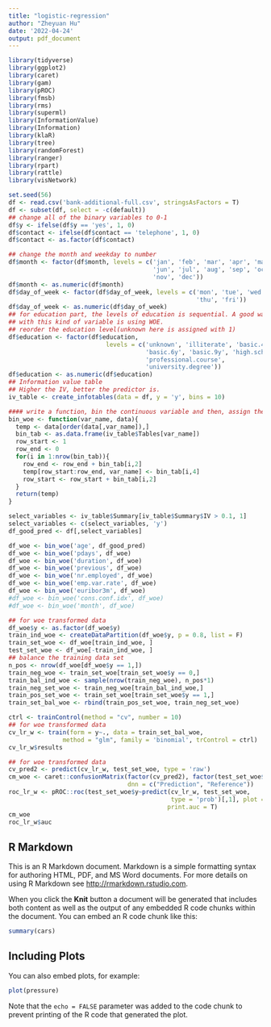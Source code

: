 ```yaml
---
title: "logistic-regression"
author: "Zheyuan Hu"
date: '2022-04-24'
output: pdf_document
---
```


```r
library(tidyverse)
library(ggplot2)
library(caret)
library(gam)
library(pROC)
library(fmsb)
library(rms)
library(superml)
library(InformationValue)
library(Information)
library(klaR)
library(tree)
library(randomForest)
library(ranger)
library(rpart)
library(rattle)
library(visNetwork)

set.seed(56)
df <- read.csv('bank-additional-full.csv', stringsAsFactors = T)
df <- subset(df, select = -c(default))
## change all of the binary variables to 0-1
df$y <- ifelse(df$y == 'yes', 1, 0)
df$contact <- ifelse(df$contact == 'telephone', 1, 0)
df$contact <- as.factor(df$contact)

## change the month and weekday to number
df$month <- factor(df$month, levels = c('jan', 'feb', 'mar', 'apr', 'may', 
                                        'jun', 'jul', 'aug', 'sep', 'oct',
                                        'nov', 'dec'))
df$month <- as.numeric(df$month)
df$day_of_week <- factor(df$day_of_week, levels = c('mon', 'tue', 'wed',
                                                    'thu', 'fri'))
df$day_of_week <- as.numeric(df$day_of_week)
## for education part, the levels of education is sequential. A good way to deal
## with this kind of variable is using WOE.
## reorder the education level(unknown here is assigned with 1)
df$education <- factor(df$education,
                           levels = c('unknown', 'illiterate', 'basic.4y',
                                      'basic.6y', 'basic.9y', 'high.school',
                                      'professional.course', 
                                      'university.degree'))
df$education <- as.numeric(df$education)
## Information value table
## Higher the IV, better the predictor is.
iv_table <- create_infotables(data = df, y = 'y', bins = 10)

#### write a function, bin the continuous variable and then, assign the WOE
bin_woe <- function(var_name, data){
  temp <- data[order(data[,var_name]),]
  bin_tab <- as.data.frame(iv_table$Tables[var_name])
  row_start <- 1
  row_end <- 0
  for(i in 1:nrow(bin_tab)){
    row_end <- row_end + bin_tab[i,2]
    temp[row_start:row_end, var_name] <- bin_tab[i,4]
    row_start <- row_start + bin_tab[i,2]
  }
  return(temp)
}

select_variables <- iv_table$Summary[iv_table$Summary$IV > 0.1, 1]
select_variables <- c(select_variables, 'y')
df_good_pred <- df[,select_variables]

df_woe <- bin_woe('age', df_good_pred)
df_woe <- bin_woe('pdays', df_woe)
df_woe <- bin_woe('duration', df_woe)
df_woe <- bin_woe('previous', df_woe)
df_woe <- bin_woe('nr.employed', df_woe)
df_woe <- bin_woe('emp.var.rate', df_woe)
df_woe <- bin_woe('euribor3m', df_woe)
#df_woe <- bin_woe('cons.conf.idx', df_woe)
#df_woe <- bin_woe('month', df_woe)

## for woe transformed data
df_woe$y <- as.factor(df_woe$y)
train_ind_woe <- createDataPartition(df_woe$y, p = 0.8, list = F)
train_set_woe <- df_woe[train_ind_woe, ]
test_set_woe <- df_woe[-train_ind_woe, ]
## balance the training data set
n_pos <- nrow(df_woe[df_woe$y == 1,])
train_neg_woe <- train_set_woe[train_set_woe$y == 0,]
train_bal_ind_woe <- sample(nrow(train_neg_woe), n_pos*1)
train_neg_set_woe <- train_neg_woe[train_bal_ind_woe,]
train_pos_set_woe <- train_set_woe[train_set_woe$y == 1,]
train_set_bal_woe <- rbind(train_pos_set_woe, train_neg_set_woe)

ctrl <- trainControl(method = "cv", number = 10)
## for woe transformed data
cv_lr_w <- train(form = y~., data = train_set_bal_woe,
               method = "glm", family = 'binomial', trControl = ctrl)
cv_lr_w$results

## for woe transformed data
cv_pred2 <- predict(cv_lr_w, test_set_woe, type = 'raw')
cm_woe <- caret::confusionMatrix(factor(cv_pred2), factor(test_set_woe$y), 
                                 dnn = c("Prediction", "Reference"))
roc_lr_w <- pROC::roc(test_set_woe$y~predict(cv_lr_w, test_set_woe, 
                                             type = 'prob')[,1], plot = F,
                                            print.auc = T)
cm_woe
roc_lr_w$auc
```

## R Markdown

This is an R Markdown document. Markdown is a simple formatting syntax for authoring HTML, PDF, and MS Word documents. For more details on using R Markdown see <http://rmarkdown.rstudio.com>.

When you click the **Knit** button a document will be generated that includes both content as well as the output of any embedded R code chunks within the document. You can embed an R code chunk like this:

```r
summary(cars)
```

## Including Plots

You can also embed plots, for example:

```r
plot(pressure)
```

Note that the `echo = FALSE` parameter was added to the code chunk to prevent printing of the R code that generated the plot.

